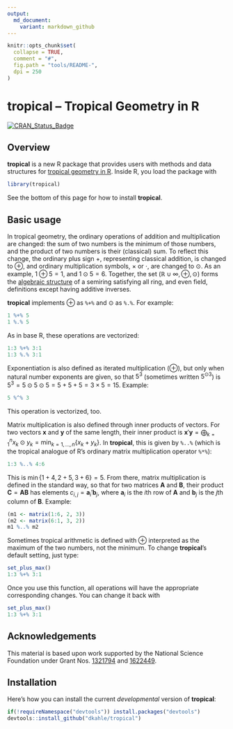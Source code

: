 ```yaml
---
output:
  md_document:
    variant: markdown_github
---
```


```r
knitr::opts_chunk$set(
  collapse = TRUE,
  comment = "#",
  fig.path = "tools/README-",
  dpi = 250
)
```



# __tropical__ – Tropical Geometry in R

[![CRAN_Status_Badge](http://www.r-pkg.org/badges/version/tropical)](https://cran.r-project.org/package=tropical)




## Overview

__tropical__ is a new R package that provides users with methods and data structures for [tropical geometry in R](https://en.wikipedia.org/wiki/Tropical_geometry).  Inside R, you load the package with 
```r
library(tropical)
```
See the bottom of this page for how to install __tropical__.


## Basic usage

In tropical geometry, the ordinary operations of addition and multiplication are changed: the sum of two numbers is the minimum of those numbers, and the product of two numbers is their (classical) sum.  To reflect this change, the ordinary plus sign $+$, representing classical addition, is changed to $\oplus$, and ordinary multiplication symbols, $\times$ or $\cdot$, are changed to $\odot$.  As an example, $1 \oplus 5 = 1$, and $1 \odot 5 = 6$.  Together, the set $(\mathbb{R} \cup \infty, \oplus, \odot)$ forms the [algebraic structure](https://en.wikipedia.org/wiki/Algebraic_structure) of a semiring satisfying all ring, and even field, definitions except having additive inverses.

__tropical__ implements $\oplus$ as `%+%` and $\odot$ as `%.%`.  For example:
```r
1 %+% 5
1 %.% 5
```
As in base R, these operations are vectorized:
```r
1:3 %+% 3:1
1:3 %.% 3:1
```
Exponentiation is also defined as iterated multiplication ($\oplus$), but only when natural number exponents are given, so that $5^{3}$ (sometimes written $5^{\odot 3}$) is $5^{3} = 5 \odot 5 \odot 5 = 5 + 5 + 5 = 3 \times 5 = 15$.  Example:
```r
5 %^% 3
```
This operation is vectorized, too.

Matrix multiplication is also defined through inner products of vectors.  For two vectors $\textbf{x}$ and $\textbf{y}$ of the same length, their inner product is $\textbf{x}'\textbf{y} = \bigoplus_{k=1}^{n} x_{k} \odot y_{k} = \min_{k = 1,\ldots,n}\{x_{k}+y_{k}\}$.  In __tropical__, this is given by `%..%` (which is the tropical analogue of R's ordinary matrix multiplication operator `%*%`):
```r
1:3 %..% 4:6
```
This is $\min \{1+4, 2+5, 3+6 \} = 5$.  From there, matrix multiplication is defined in the standard way, so that for two matrices $\textbf{A}$ and $\textbf{B}$, their product $\textbf{C} = \textbf{A} \textbf{B}$ has elements $c_{i,j} = \textbf{a}_{i}'\textbf{b}_{j}$, where $\textbf{a}_{i}$ is the $i$th row of $\textbf{A}$ and $\textbf{b}_{j}$ is the $j$th column of $\textbf{B}$. Example:
```r
(m1 <- matrix(1:6, 2, 3))
(m2 <- matrix(6:1, 3, 2))
m1 %..% m2
```

Sometimes tropical arithmetic is defined with $\oplus$ interpreted as the maximum of the two numbers, not the minimum.  To change __tropical__'s default setting, just type:
```r
set_plus_max()
1:3 %+% 3:1
```
Once you use this function, all operations will have the appropriate corresponding changes. You can change it back with 
```r
set_plus_max()
1:3 %+% 3:1
```


## Acknowledgements

This material is based upon work supported by the National Science Foundation under Grant Nos. [1321794](https://nsf.gov/awardsearch/showAward?AWD_ID=1321794) and [1622449](https://nsf.gov/awardsearch/showAward?AWD_ID=1622449).

## Installation

Here's how you can install the current _developmental_ version of __tropical__:

```R
if(!requireNamespace("devtools")) install.packages("devtools")
devtools::install_github("dkahle/tropical")
```

